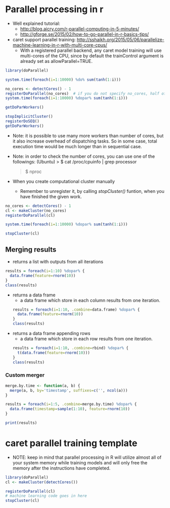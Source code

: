 # Parallel processing in r
  - Well explained tutorial: 
    + <http://blog.aicry.com/r-parallel-computing-in-5-minutes/>
    + <http://gforge.se/2015/02/how-to-go-parallel-in-r-basics-tips/>
  - caret support parallel training: <http://sshaikh.org/2015/05/06/parallelize-machine-learning-in-r-with-multi-core-cpus/>
    + With a registered parallel backend, any caret model training will use multi-cores of the CPU, since by default the trainControl argument is already set as allowParallel=TRUE.

```r
library(doParallel) 

system.time(foreach(i=1:10000) %do% sum(tanh(1:i)))

no_cores <- detectCores() - 1
registerDoParallel(no_cores)  # if you do not specify no_cores, half of cpus will be used by default.
system.time(foreach(i=1:10000) %dopar% sum(tanh(1:i)))

getDoParWorkers()

stopImplicitCluster()
registerDoSEQ()
getDoParWorkers()
```

  - Note: it is possible to use many more workers than number of cores, but it also increase overhead of dispatching tasks. So in some case, total execution time would be much longer than in sequential case.
  
  - Note: in order to check the number of cores, you can use one of the followings: (Ubuntu)
    > $ cat /proc/cpuinfo | grep processor
    
    > $ nproc

  - When you create computational cluster manually
    + Remember to unregister it, by calling *stopCluster()* funtion, when you have finished the given work.

```r
no_cores <- detectCores() - 1
cl <- makeCluster(no_cores)  
registerDoParallel(cl)  

system.time(foreach(i=1:10000) %dopar% sum(tanh(1:i)))  

stopCluster(cl)
```


## Merging results
  - returns a list with outputs from all iterations
```r
results = foreach(i=1:10) %dopar% {  
  data.frame(feature=rnorm(10))
}
class(results)
```

  - returns a data frame
    + a data frame which store in each column results from one iteration.
```r
results = foreach(i=1:10, .combine=data.frame) %dopar% {  
  data.frame(feature=rnorm(10))
}
class(results)
```

  - returns a data frame appending rows
    + a data frame which store in each row results from one iteration.
```r
results = foreach(i=1:10, .combine=rbind) %dopar% {  
  t(data.frame(feature=rnorm(10)))
}
class(results)
```

### Custom merger

```r
merge.by.time <- function(a, b) {  
  merge(a, b, by='timestamp', suffixes=c('', ncol(a)))
}

results = foreach(i=1:5, .combine=merge.by.time) %dopar% {  
  data.frame(timestamp=sample(1:10), feature=rnorm(10))
}

print(results)
```

# caret parallel training template
  - NOTE: keep in mind that parallel processing in R will utilize almost all of your system memory while training models and will only free the memory after the instructions have completed.
```r
library(doParallel)
cl <- makeCluster(detectCores())

registerDoParallel(cl)
# machine learning code goes in here
stopCluster(cl)
```



